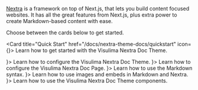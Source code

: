 
[Nextra](nextra.site/) is a framework on top of Next.js, that lets you build content focused
websites. It has all the great features from Next.js, plus extra power to create
Markdown-based content with ease.

Choose between the cards below to get started.

<Card title="Quick Start" href="/docs/nextra-theme-docs/quickstart" icon={<Play size={20} />}>
    Learn how to get started with the Visulima Nextra Doc Theme.
</Card>

<CardGroup cols={2}>
    <Card title="Theme Configuration" href="/docs/nextra-theme-docs/configuration/theme" icon={<Palette size={20} />}>
        Learn how to configure the Visulima Nextra Doc Theme.
    </Card>
    <Card title="Page Configuration" href="/docs/nextra-theme-docs/configuration/page" icon={<LayoutTemplate size={20} />}>
        Learn how to configure the Visulima Nextra Doc Page.
    </Card>
</CardGroup>

<CardGroup>
    <Card title="Markdown Syntax" href="/docs/nextra-theme-docs/writing-content/markdown-syntax" icon={<Palette size={20} />}>
        Learn how to use the Markdown syntax.
    </Card>
    <Card title="Images and Embeds" href="/docs/nextra-theme-docs/writing-content/image-embeds" icon={<LayoutTemplate size={20} />}>
        Learn how to use images and embeds in Markdown and Nextra.
    </Card>
    <Card title="Components" href="/docs/docs-theme/components" icon={<Puzzle size={20} />}>
        Learn how to use the Visulima Nextra Doc Theme components.
    </Card>
</CardGroup>

